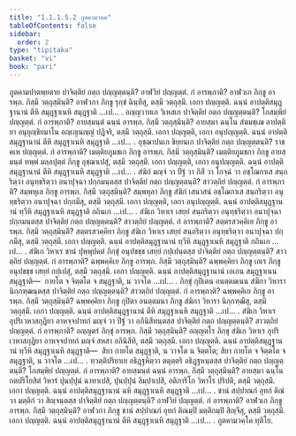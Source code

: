 ```yaml
---
title: "1.1.1.5.2 ภูตคามวคฺค"
tableOfContents: false
sidebar:
  order: 2
type: "tipitaka"
basket: "vi"
book: "pari"
---
```



<DynamicBreadcrumb />

<Division number="64" book="pari">

<Paragraph number="130" book="pari">
ภูตคามปาตพฺยตาย ปาจิตฺติยํ กตฺถ ปญฺญตฺตนฺติ? อาฬวิยํ ปญฺญตฺตํ. กํ อารพฺภาติ? อาฬวเก ภิกฺขู อารพฺภ. กิสฺมึ วตฺถุสฺมินฺติ? อาฬวกา ภิกฺขู รุกฺขํ ฉินฺทึสุ, ตสฺมึ วตฺถุสฺมึ. เอกา ปญฺญตฺติ. ฉนฺนํ อาปตฺติสมุฏฺฐานานํ ตีหิ สมุฏฺฐาเนหิ สมุฏฺฐาติ …เป… .
</Paragraph>

</Division>
<Division number="65" book="pari">

<Paragraph number="131" book="pari">
อญฺญวาทเก วิเหสเก ปาจิตฺติยํ กตฺถ ปญฺญตฺตนฺติ? โกสมฺพิยํ ปญฺญตฺตํ. กํ อารพฺภาติ? อายสฺมนฺตํ ฉนฺนํ อารพฺภ. กิสฺมึ วตฺถุสฺมินฺติ? อายสฺมา ฉนฺโน สํฆมชฺเฌ อาปตฺติยา อนุยุญฺชิยมาโน อญฺเญนญฺญํ ปฏิจริ, ตสฺมึ วตฺถุสฺมึ. เอกา ปญฺญตฺติ, เอกา อนุปญฺญตฺติ. ฉนฺนํ อาปตฺติสมุฏฺฐานานํ ตีหิ สมุฏฺฐาเนหิ สมุฏฺฐาติ …เป… .
</Paragraph>

</Division>
<Division number="66" book="pari">

<Paragraph number="132" book="pari">
อุชฺฌาปนเก ขิยฺยนเก ปาจิตฺติยํ กตฺถ ปญฺญตฺตนฺติ? ราชคเห ปญฺญตฺตํ. กํ อารพฺภาติ? เมตฺติยภูมชเก ภิกฺขู อารพฺภ. กิสฺมึ วตฺถุสฺมินฺติ? เมตฺติยภูมชกา ภิกฺขู อายสฺมนฺตํ ทพฺพํ มลฺลปุตฺตํ ภิกฺขู อุชฺฌาเปสุํ, ตสฺมึ วตฺถุสฺมึ. เอกา ปญฺญตฺติ, เอกา อนุปญฺญตฺติ. ฉนฺนํ อาปตฺติสมุฏฺฐานานํ ตีหิ สมุฏฺฐาเนหิ สมุฏฺฐาติ …เป… .
</Paragraph>

</Division>
<Division number="67" book="pari">

<Paragraph number="133" book="pari">
สํฆิกํ มญฺจํ วา ปีฐํ วา ภิสึ วา โกจฺฉํ วา อชฺโฌกาเส สนฺถริตฺวา อนุทฺธริตฺวา อนาปุจฺฉา ปกฺกมนฺตสฺส ปาจิตฺติยํ กตฺถ ปญฺญตฺตนฺติ? สาวตฺถิยํ ปญฺญตฺตํ. กํ อารพฺภาติ? สมฺพหุเล ภิกฺขู อารพฺภ. กิสฺมึ วตฺถุสฺมินฺติ? สมฺพหุลา ภิกฺขู สํฆิกํ เสนาสนํ อชฺโฌกาเส สนฺถริตฺวา อนุทฺธริตฺวา อนาปุจฺฉา ปกฺกมึสุ, ตสฺมึ วตฺถุสฺมึ. เอกา ปญฺญตฺติ, เอกา อนุปญฺญตฺติ. ฉนฺนํ อาปตฺติสมุฏฺฐานานํ ทฺวีหิ สมุฏฺฐาเนหิ สมุฏฺฐาติ กถินเก …เป… .
</Paragraph>

</Division>
<Division number="68" book="pari">

<Paragraph number="134" book="pari">
สํฆิเก วิหาเร เสยฺยํ สนฺถริตฺวา อนุทฺธริตฺวา อนาปุจฺฉา ปกฺกมนฺตสฺส ปาจิตฺติยํ กตฺถ ปญฺญตฺตนฺติ? สาวตฺถิยํ ปญฺญตฺตํ. กํ อารพฺภาติ? สตฺตรสวคฺคิเย ภิกฺขู อารพฺภ. กิสฺมึ วตฺถุสฺมินฺติ? สตฺตรสวคฺคิยา ภิกฺขู สํฆิเก วิหาเร เสยฺยํ สนฺถริตฺวา อนุทฺธริตฺวา อนาปุจฺฉา ปกฺกมึสุ, ตสฺมึ วตฺถุสฺมึ. เอกา ปญฺญตฺติ. ฉนฺนํ อาปตฺติสมุฏฺฐานานํ ทฺวีหิ สมุฏฺฐาเนหิ สมุฏฺฐาติ กถินเก …เป… .
</Paragraph>

</Division>
<Division number="69" book="pari">

<Paragraph number="135" book="pari">
สํฆิเก วิหาเร ชานํ ปุพฺพุปคตํ ภิกฺขุํ อนุปขชฺช เสยฺยํ กปฺเปนฺตสฺส ปาจิตฺติยํ กตฺถ ปญฺญตฺตนฺติ? สาวตฺถิยํ ปญฺญตฺตํ. กํ อารพฺภาติ? ฉพฺพคฺคิเย ภิกฺขู อารพฺภ. กิสฺมึ วตฺถุสฺมินฺติ? ฉพฺพคฺคิยา ภิกฺขู เถเร ภิกฺขู อนุปขชฺช เสยฺยํ กปฺเปสุํ, ตสฺมึ วตฺถุสฺมึ. เอกา ปญฺญตฺติ. ฉนฺนํ อาปตฺติสมุฏฺฐานานํ เอเกน สมุฏฺฐาเนน สมุฏฺฐาติ—  กายโต จ จิตฺตโต จ สมุฏฺฐาติ, น วาจโต …เป… .
</Paragraph>

</Division>
<Division number="70" book="pari">

<Paragraph number="136" book="pari">
ภิกฺขุํ กุปิเตน อนตฺตมเนน สํฆิกา วิหารา นิกฺกฑฺฒนฺตสฺส ปาจิตฺติยํ กตฺถ ปญฺญตฺตนฺติ? สาวตฺถิยํ ปญฺญตฺตํ. กํ อารพฺภาติ? ฉพฺพคฺคิเย ภิกฺขู อารพฺภ. กิสฺมึ วตฺถุสฺมินฺติ? ฉพฺพคฺคิยา ภิกฺขู กุปิตา อนตฺตมนา ภิกฺขู สํฆิกา วิหารา นิกฺกฑฺฒึสุ, ตสฺมึ วตฺถุสฺมึ. เอกา ปญฺญตฺติ. ฉนฺนํ อาปตฺติสมุฏฺฐานานํ ตีหิ สมุฏฺฐาเนหิ สมุฏฺฐาติ …เป… .
</Paragraph>

</Division>
<Division number="71" book="pari">

<Paragraph number="137" book="pari">
สํฆิเก วิหาเร อุปริเวหาสกุฏิยา อาหจฺจปาทกํ มญฺจํ วา ปีฐํ วา อภินิสีทนฺตสฺส ปาจิตฺติยํ กตฺถ ปญฺญตฺตนฺติ? สาวตฺถิยํ ปญฺญตฺตํ. กํ อารพฺภาติ? อญฺญตรํ ภิกฺขุํ อารพฺภ. กิสฺมึ วตฺถุสฺมินฺติ? อญฺญตโร ภิกฺขุ สํฆิเก วิหาเร อุปริเวหาสกุฏิยา อาหจฺจปาทกํ มญฺจํ สหสา อภินิสีทิ, ตสฺมึ วตฺถุสฺมึ. เอกา ปญฺญตฺติ. ฉนฺนํ อาปตฺติสมุฏฺฐานานํ ทฺวีหิ สมุฏฺฐาเนหิ สมุฏฺฐาติ—  สิยา กายโต สมุฏฺฐาติ, น วาจโต น จิตฺตโต; สิยา กายโต จ จิตฺตโต จ สมุฏฺฐาติ, น วาจโต …เป… .
</Paragraph>

</Division>
<Division number="72" book="pari">

<Paragraph number="138" book="pari">
ทฺวตฺติปริยาเย อธิฏฺฐหิตฺวา ตตุตฺตริ อธิฏฺฐหนฺตสฺส ปาจิตฺติยํ กตฺถ ปญฺญตฺตนฺติ? โกสมฺพิยํ ปญฺญตฺตํ. กํ อารพฺภาติ? อายสฺมนฺตํ ฉนฺนํ อารพฺภ. กิสฺมึ วตฺถุสฺมินฺติ? อายสฺมา ฉนฺโน กตปริโยสิตํ วิหารํ ปุนปฺปุนํ ฉาทาเปสิ, ปุนปฺปุนํ ลิมฺปาเปสิ, อติภาริโก วิหาโร ปริปติ, ตสฺมึ วตฺถุสฺมึ. เอกา ปญฺญตฺติ. ฉนฺนํ อาปตฺติสมุฏฺฐานานํ ฉหิ สมุฏฺฐาเนหิ สมุฏฺฐาติ …เป… .
</Paragraph>

</Division>
<Division number="73" book="pari">

<Paragraph number="139" book="pari">
ชานํ สปฺปาณกํ อุทกํ ติณํ วา มตฺติกํ วา สิญฺจนฺตสฺส ปาจิตฺติยํ กตฺถ ปญฺญตฺตนฺติ? อาฬวิยํ ปญฺญตฺตํ. กํ อารพฺภาติ? อาฬวเก ภิกฺขู อารพฺภ. กิสฺมึ วตฺถุสฺมินฺติ? อาฬวกา ภิกฺขู ชานํ สปฺปาณกํ อุทกํ ติณมฺปิ มตฺติกมฺปิ สิญฺจึสุ, ตสฺมึ วตฺถุสฺมึ. เอกา ปญฺญตฺติ. ฉนฺนํ อาปตฺติสมุฏฺฐานานํ ตีหิ สมุฏฺฐาเนหิ สมุฏฺฐาติ …เป… .

</Paragraph>
</Division>

<Paragraph number="140" type="center" book="pari">
ภูตคามวคฺโค ทุติโย.
</Paragraph>